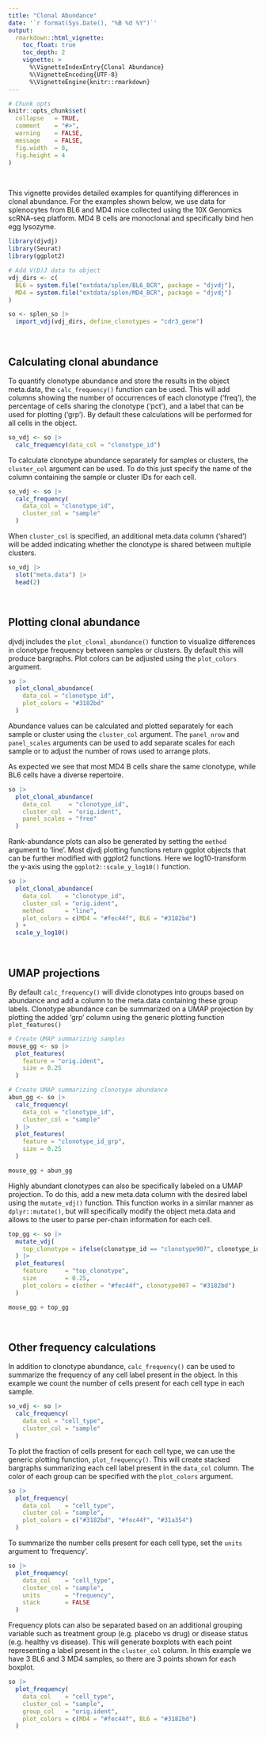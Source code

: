 ```yaml
---
title: "Clonal Abundance"
date: '`r format(Sys.Date(), "%B %d %Y")`'
output:
  rmarkdown::html_vignette:
    toc_float: true
    toc_depth: 2
    vignette: >
      %\VignetteIndexEntry{Clonal Abundance}
      %\VignetteEncoding{UTF-8}
      %\VignetteEngine{knitr::rmarkdown}
---
```


```r
# Chunk opts
knitr::opts_chunk$set(
  collapse   = TRUE,
  comment    = "#>",
  warning    = FALSE,
  message    = FALSE,
  fig.width  = 8,
  fig.height = 4
)
```

<br>

This vignette provides detailed examples for quantifying differences in clonal abundance. For the examples shown below, we use data for splenocytes from BL6 and MD4 mice collected using the 10X Genomics scRNA-seq platform. MD4 B cells are monoclonal and specifically bind hen egg lysozyme.

```r
library(djvdj)
library(Seurat)
library(ggplot2)

# Add V(D)J data to object
vdj_dirs <- c(
  BL6 = system.file("extdata/splen/BL6_BCR", package = "djvdj"),
  MD4 = system.file("extdata/splen/MD4_BCR", package = "djvdj")
)

so <- splen_so |>
  import_vdj(vdj_dirs, define_clonotypes = "cdr3_gene")
```

<br>

## Calculating clonal abundance

To quantify clonotype abundance and store the results in the object meta.data, the `calc_frequency()` function can be used. This will add columns showing the number of occurrences of each clonotype ('freq'), the percentage of cells sharing the clonotype ('pct'), and a label that can be used for plotting ('grp'). By default these calculations will be performed for all cells in the object.

```r
so_vdj <- so |>
  calc_frequency(data_col = "clonotype_id")
```

To calculate clonotype abundance separately for samples or clusters, the `cluster_col` argument can be used. To do this just specify the name of the column containing the sample or cluster IDs for each cell.

```r
so_vdj <- so |>
  calc_frequency(
    data_col = "clonotype_id",
    cluster_col = "sample"
  )
```

When `cluster_col` is specified, an additional meta.data column ('shared') will be added indicating whether the clonotype is shared between multiple clusters.

```r
so_vdj |>
  slot("meta.data") |>
  head(2)
```

<br>

## Plotting clonal abundance

djvdj includes the `plot_clonal_abundance()` function to visualize differences in clonotype frequency between samples or clusters. By default this will produce bargraphs. Plot colors can be adjusted using the `plot_colors` argument.

```r
so |>
  plot_clonal_abundance(
    data_col = "clonotype_id",
    plot_colors = "#3182bd"
  )
```

Abundance values can be calculated and plotted separately for each sample or cluster using the `cluster_col` argument. The `panel_nrow` and `panel_scales` arguments can be used to add separate scales for each sample or to adjust the number of rows used to arrange plots.

As expected we see that most MD4 B cells share the same clonotype, while BL6 cells have a diverse repertoire.

```r
so |>
  plot_clonal_abundance(
    data_col     = "clonotype_id",
    cluster_col  = "orig.ident",
    panel_scales = "free"
  )
```

Rank-abundance plots can also be generated by setting the `method` argument to 'line'. Most djvdj plotting functions return ggplot objects that can be further modified with ggplot2 functions. Here we log10-transform the y-axis using the `ggplot2::scale_y_log10()` function.

```r
so |>
  plot_clonal_abundance(
    data_col    = "clonotype_id",
    cluster_col = "orig.ident",
    method      = "line",
    plot_colors = c(MD4 = "#fec44f", BL6 = "#3182bd")
  ) +
  scale_y_log10()
```

<br>

## UMAP projections

By default `calc_frequency()` will divide clonotypes into groups based on abundance and add a column to the meta.data containing these group labels. Clonotype abundance can be summarized on a UMAP projection by plotting the added 'grp' column using the generic plotting function `plot_features()`

```r
# Create UMAP summarizing samples
mouse_gg <- so |>
  plot_features(
    feature = "orig.ident",
    size = 0.25
  )

# Create UMAP summarizing clonotype abundance
abun_gg <- so |>
  calc_frequency(
    data_col = "clonotype_id",
    cluster_col = "sample"
  ) |>
  plot_features(
    feature = "clonotype_id_grp",
    size = 0.25
  )

mouse_gg + abun_gg
```

Highly abundant clonotypes can also be specifically labeled on a UMAP projection. To do this, add a new meta.data column with the desired label using the `mutate_vdj()` function. This function works in a similar manner as `dplyr::mutate()`, but will specifically modify the object meta.data and allows to the user to parse per-chain information for each cell.

```r
top_gg <- so |>
  mutate_vdj(
    top_clonotype = ifelse(clonotype_id == "clonotype907", clonotype_id, "other")
  ) |>
  plot_features(
    feature     = "top_clonotype",
    size        = 0.25,
    plot_colors = c(other = "#fec44f", clonotype907 = "#3182bd")
  )

mouse_gg + top_gg
```

<br>

## Other frequency calculations

In addition to clonotype abundance, `calc_frequency()` can be used to summarize the frequency of any cell label present in the object. In this example we count the number of cells present for each cell type in each sample.

```r
so_vdj <- so |>
  calc_frequency(
    data_col = "cell_type",
    cluster_col = "sample"
  )
```

To plot the fraction of cells present for each cell type, we can use the generic plotting function, `plot_frequency()`. This will create stacked bargraphs summarizing each cell label present in the `data_col` column. The color of each group can be specified with the `plot_colors` argument.

```r
so |>
  plot_frequency(
    data_col    = "cell_type",
    cluster_col = "sample",
    plot_colors = c("#3182bd", "#fec44f", "#31a354")
  )
```

To summarize the number cells present for each cell type, set the `units` argument to 'frequency'.

```r
so |>
  plot_frequency(
    data_col    = "cell_type",
    cluster_col = "sample",
    units       = "frequency",
    stack       = FALSE
  )
```

Frequency plots can also be separated based on an additional grouping variable such as treatment group (e.g. placebo vs drug) or disease status (e.g. healthy vs disease). This will generate boxplots with each point representing a label present in the `cluster_col` column. In this example we have 3 BL6 and 3 MD4 samples, so there are 3 points shown for each boxplot.

```r
so |>
  plot_frequency(
    data_col    = "cell_type",
    cluster_col = "sample",
    group_col   = "orig.ident",
    plot_colors = c(MD4 = "#fec44f", BL6 = "#3182bd")
  )
```
